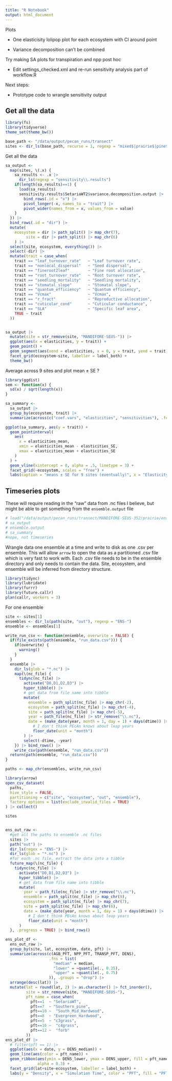 ```yaml
---
title: "R Notebook"
output: html_document
---
```


Plots

-   One elasticisity lolipop plot for each ecosystem with CI around point

-   Variance decomposition can't be combined

Try making SA plots for transpiration and npp post hoc

-   Edit settings_checked.xml and re-run sensitivity analysis part of workflow.R

Next steps:

-   Prototype code to wrangle sensitivity output

## Get all the data

```r
library(fs)
library(tidyverse)
theme_set(theme_bw())
```

```r
base_path <- "/data/output/pecan_runs/transect"
sites <- dir_ls(base_path, recurse = 1, regexp = "mixed$|prairie$|pine$")
```

Get all the data

```r
sa_output <-
  map(sites, \(.x) {
    sa_results <- .x |> 
      dir_ls(regexp = "sensitivity\\.results") 
    if(length(sa_results)==1) {
      load(sa_results)
      sensitivity.results$SetariaWT2$variance.decomposition.output |>
        bind_rows(.id = "x") |>
        pivot_longer(-x, names_to = "trait") |>
        pivot_wider(names_from = x, values_from = value)
    }
  }) |> 
  bind_rows(.id = "dir") |> 
  mutate(
    ecosystem = dir |> path_split() |> map_chr(7),
         site = dir |> path_split() |> map_chr(6)
    ) |> 
  select(site, ecosystem, everything()) |>
  select(-dir) |> 
  mutate(trait = case_when(
    trait == "leaf_turnover_rate"   ~ "Leaf turnover rate",
    trait == "nonlocal_dispersal"   ~ "Seed dispersal",
    trait == "fineroot2leaf"        ~ "Fine root allocation",
    trait == "root_turnover_rate"   ~ "Root turnover rate",
    trait == "seedling_mortality"   ~ "Seedling mortality",
    trait == "stomatal_slope"       ~ "Stomatal slope",
    trait == "quantum_efficiency"   ~ "Quantum efficiency",
    trait == "Vcmax"                ~ "Vcmax",
    trait == "r_fract"              ~ "Reproductive allocation",
    trait == "cuticular_cond"       ~ "Cuticular conductance",
    trait == "SLA"                  ~ "Specific leaf area",
    TRUE ~ trait
  ))


sa_output |> 
  mutate(site = str_remove(site, "MANDIFORE-SEUS-")) |> 
  ggplot(aes(x = elasticities, y = trait)) +
  geom_point() +
  geom_segment(aes(xend = elasticities, x = 0, y = trait, yend = trait)) +
  facet_grid(ecosystem~site, labeller = label_both) +
  theme_bw()
```

Average across 9 sites and plot mean ± SE ?

```r
library(ggdist)
sem <- function(x) {
  sd(x) / sqrt(length(x))
}

sa_summary <- 
  sa_output |>
  group_by(ecosystem, trait) |> 
  summarize(across(c("coef.vars", "elasticities", "sensitivities"), .fns = list("mean" = mean, "SE" = sem)))

ggplot(sa_summary, aes(y = trait)) +
  geom_pointinterval(
    aes(
      x = elasticities_mean,
      xmin = elasticities_mean - elasticities_SE,
      xmax = elasticities_mean + elasticities_SE
    )
  ) +
  geom_vline(xintercept = 0, alpha = .5, linetype = 3) +
  facet_grid(~ecosystem, scales = "free") +
  labs(caption = "means ± SE for 9 sites (eventually)", x = "Elasticity", y="")
```

## Timeseries plots

These will require reading in the "raw" data from .nc files I believe, but might be able to get something from the `ensemble.output` file

```r
# load("/data/output/pecan_runs/transect/MANDIFORE-SEUS-352/prairie/ensemble.output.NOENSEMBLEID.AGB_PFT.2000.2010.Rdata")
# sa_output
# ensemble.output
# sa_summary
#nope, not timeseries
```

Wrangle data one ensemble at a time and write to disk as one .csv per ensemble. This will allow `arrow` to open the data as a partitioned .csv file which is very fast to work with. Each .csv file needs to be in the ensemble directory and only needs to contain the data. Site, ecosystem, and ensemble will be inferred from directory structure.

```r
library(tidync)
library(lubridate)
library(furrr)
library(future.callr)
plan(callr, workers = 3)
```

For one ensemble

```r
site <- sites[1]
ensembles <- dir_ls(path(site, "out"), regexp = "ENS-")
ensemble <- ensembles[1]

write_run_csv <- function(ensemble, overwrite = FALSE) {
  if(file_exists(path(ensemble, "run_data.csv"))) {
    if(overwrite) {
      warning()
    }
  }
  ensemble |>
    dir_ls(glob = "*.nc") |> 
    map(\(nc_file) {
      tidync(nc_file) |> 
        activate("D0,D1,D2,D3") |> 
        hyper_tibble() |> 
        # get data from file name into tibble
        mutate(
          ensemble = path_split(nc_file) |> map_chr(-2),
          ecosystem = path_split(nc_file) |> map_chr(-4),
          site = path_split(nc_file) |> map_chr(-5),
          year = path_file(nc_file) |> str_remove("\\.nc"),
          date = (make_date(year, month = 1, day = 1) + days(dtime)) |>
            # I don't think PEcAn knows about leap years
            floor_date(unit = "month")
        ) |> 
        select(-dtime, -year)
    }) |> bind_rows() |> 
    write_csv(path(ensemble, "run_data.csv"))
  return(path(ensemble, "run_data.csv"))
}

paths <- map_chr(ensembles, write_run_csv)

```

```r
library(arrow)
open_csv_dataset(
  paths,
  hive_style = FALSE,
  partitioning = c("site", "ecosystem", "out", "ensemble"),
  factory_options = list(exclude_invalid_files = TRUE)
) |> collect()
```

```r


sites


ens_out_raw <-
  #get all the paths to ensemble .nc files
  sites |> 
  path("out") |>
  dir_ls(regex = "ENS-") |> 
  dir_ls(glob = "*.nc") |> 
  #for each .nc file, extract the data into a tibble
  future_map(\(nc_file) {
    tidync(nc_file) |> 
      activate("D0,D1,D2,D3") |> 
      hyper_tibble() |> 
      # get data from file name into tibble
      mutate(
        year = path_file(nc_file) |> str_remove("\\.nc"),
        ensemble = path_split(nc_file) |> map_chr(9),
        ecosystem = path_split(nc_file) |> map_chr(7),
        site = path_split(nc_file) |> map_chr(6),
        date = (make_date(year, month = 1, day = 1) + days(dtime)) |>
          # I don't think PEcAn knows about leap years
          floor_date(unit = "month")
      )
  }, .progress = TRUE) |> bind_rows()

```

```r
ens_plot_df <- 
  ens_out_raw |> 
  group_by(site, lat, ecosystem, date, pft) |> 
  summarize(across(c(AGB_PFT, NPP_PFT, TRANSP_PFT, DENS),
                   .fns = list(
                     "median" = median,
                     "lower" = ~quantile(., 0.25),
                     "upper" = ~quantile(., 0.75)
                   )), .groups = "drop") |> 
  arrange(desc(lat)) |> 
  mutate(lat = round(lat, 2) |> as.character() |> fct_inorder(),
         site = str_remove(site, "MANDIFORE-SEUS-"),
         pft_name = case_when(
           pft==1  ~ "SetariaWT",
           pft==7  ~ "Southern_pine",
           pft==10 ~  "South_Mid_Hardwood",
           pft==8  ~ "Evergreen_Hardwood",
           pft==5  ~ "c3grass",
           pft==16 ~  "c4grass",
           pft==12 ~  "forb"
         ))
ens_plot_df |> 
  # filter(pft == 1) |> 
  ggplot(aes(x = date, y = DENS_median)) +
  geom_line(aes(color = pft_name)) +
  geom_ribbon(aes(ymin = DENS_lower, ymax = DENS_upper, fill = pft_name),
              alpha = 0.3) +
  facet_grid(lat+site~ecosystem, labeller = label_both) +
  labs(y = "Density", x = "Simulation Time", color = "PFT", fill = "PFT")
```
